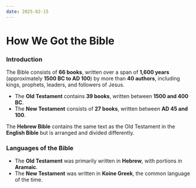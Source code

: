 ```yaml
---
date: 2025-02-15
---
```



# How We Got the Bible

<CustomImage
  src="/img/psalms_scroll.jpg"
  alt="Psalms Scroll"
  width="1000px"
/>
<DateDisplay date="2025-02-15" />

### Introduction

The Bible consists of **66 books**, written over a span of **1,600 years** (approximately **1500 BC to AD 100**) by more than **40 authors**, including kings, prophets, leaders, and followers of Jesus.  

- The **Old Testament** contains **39 books**, written between **1500 and 400 BC**.  
- The **New Testament** consists of **27 books**, written between **AD 45 and 100**.  

The **Hebrew Bible** contains the same text as the Old Testament in the **English Bible** but is arranged and divided differently.  



### Languages of the Bible

- The **Old Testament** was primarily written in **Hebrew**, with portions in **Aramaic**.
- The **New Testament** was written in **Koine Greek**, the common language of the time.












